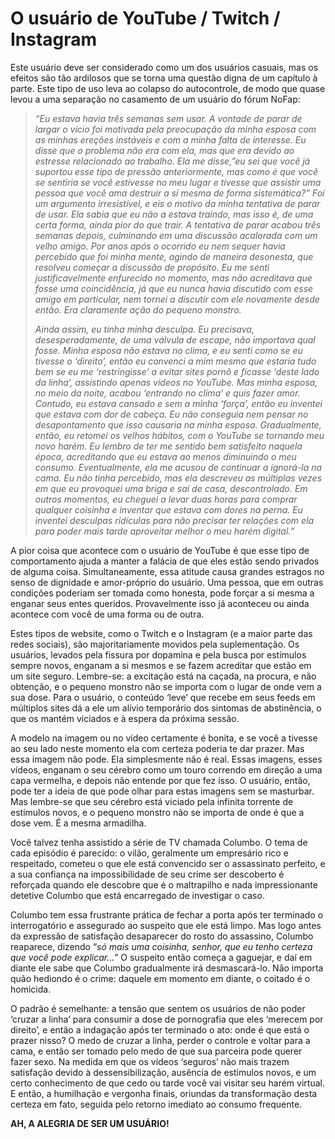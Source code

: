 # O usuário de YouTube / Twitch / Instagram

Este usuário deve ser considerado como um dos usuários casuais, mas os efeitos são tão ardilosos que se torna uma questão digna de um capítulo à parte. Este tipo de uso leva ao colapso do autocontrole, de modo que quase levou a uma separação no casamento de um usuário do fórum NoFap:

> *"Eu estava havia três semanas sem usar. A vontade de parar de largar o vício foi motivada pela preocupação da minha esposa com as minhas ereções instáveis e com a minha falta de interesse. Eu disse que o problema não era com ela, mas que era devido ao estresse relacionado ao trabalho. Ela me disse, "eu sei que você já suportou esse tipo de pressão anteriormente, mas como é que você se sentiria se você estivesse no meu lugar e tivesse que assistir uma pessoa que você ama destruir a si mesma de forma sistemática?" Foi um argumento irresistível, e eis o motivo da minha tentativa de parar de usar. Ela sabia que eu não a estava traindo, mas isso é, de uma certa forma, ainda pior do que trair. A tentativa de parar acabou três semanas depois, culminando em uma discussão acalorada com um velho amigo. Por anos após o ocorrido eu nem sequer havia percebido que foi minha mente, agindo de maneira desonesta, que resolveu começar a discussão de propósito. Eu me senti justificavelmente enfurecido no momento, mas não acreditava que fosse uma coincidência, já que eu nunca havia discutido com esse amigo em particular, nem tornei a discutir com ele novamente desde então. Era claramente ação do pequeno monstro.*
>
> *Ainda assim, eu tinha minha desculpa. Eu precisava, desesperadamente, de uma válvula de escape, não importava qual fosse. Minha esposa não estava no clima, e eu senti como se eu tivesse o 'direito', então eu convenci a mim mesmo que estaria tudo bem se eu me 'restringisse' a evitar sites pornô e ficasse 'deste lado da linha', assistindo apenas vídeos no YouTube. Mas minha esposa, no meio da noite, acabou 'entrando no clima' e quis fazer amor. Contudo, eu estava cansado e sem a minha 'força', então eu inventei que estava com dor de cabeça. Eu não conseguia nem pensar no desapontamento que isso causaria na minha esposa. Gradualmente, então, eu retomei os velhos hábitos, com o YouTube se tornando meu novo harém. Eu lembro de ter me sentido bem satisfeito naquela época, acreditando que eu estava ao menos diminuindo o meu consumo. Eventualmente, ela me acusou de continuar a ignorá-la na cama. Eu não tinha percebido, mas ela descreveu as múltiplas vezes em que eu provoquei uma briga e saí de casa, descontrolado. Em outros momentos, eu cheguei a levar duas horas para comprar qualquer coisinha e inventar que estava com dores na perna. Eu inventei desculpas ridículas para não precisar ter relações com ela para poder mais tarde aproveitar melhor o meu harém digital."*

A pior coisa que acontece com o usuário de YouTube é que esse tipo de comportamento ajuda a manter a falácia de que eles estão sendo privados de alguma coisa. Simultaneamente, essa atitude causa grandes estragos no senso de dignidade e amor-próprio do usuário. Uma pessoa, que em outras condições poderiam ser tomada como honesta, pode forçar a si mesma a enganar seus entes queridos. Provavelmente isso já aconteceu ou ainda acontece com você de uma forma ou de outra.

Estes tipos de website, como o Twitch e o Instagram (e a maior parte das redes sociais), são majoritariamente movidos pela suplementação. Os usuários, levados pela fissura por dopamina e pela busca por estímulos sempre novos, enganam a si mesmos e se fazem acreditar que estão em um site seguro. Lembre-se: a excitação está na caçada, na procura, e não obtenção, e o pequeno monstro não se importa com o lugar de onde vem a sua dose. Para o usuário, o conteúdo 'leve' que recebe em seus feeds em múltiplos sites dá a ele um alívio temporário dos sintomas de abstinência, o que os mantém viciados e à espera da próxima sessão.

A modelo na imagem ou no vídeo certamente é bonita, e se você a tivesse ao seu lado neste momento ela com certeza poderia te dar prazer. Mas essa imagem não pode. Ela simplesmente não é real. Essas imagens, esses vídeos, enganam o seu cérebro como um touro correndo em direção a uma capa vermelha, e depois não entende por que fez isso. O usuário, então, pode ter a ideia de que pode olhar para estas imagens sem se masturbar. Mas lembre-se que seu cérebro está viciado pela infinita torrente de estímulos novos, e o pequeno monstro não se importa de onde é que a dose vem. É a mesma armadilha.

Você talvez tenha assistido a série de TV chamada Columbo. O tema de cada episódio é parecido: o vilão, geralmente um empresário rico e respeitado, cometeu o que ele está convencido ser o assassinato perfeito, e a sua confiança na impossibilidade de seu crime ser descoberto é reforçada quando ele descobre que é o maltrapilho e nada impressionante detetive Columbo que está encarregado de investigar o caso.

Columbo tem essa frustrante prática de fechar a porta após ter terminado o interrogatório e assegurado ao suspeito que ele está limpo. Mas logo antes da expressão de satisfação desaparecer do rosto do assassino, Columbo reaparece, dizendo "*só mais uma coisinha, senhor, que eu tenho certeza que você pode explicar...*" O suspeito então começa a gaguejar, e daí em diante ele sabe que Columbo gradualmente irá desmascará-lo. Não importa quão hediondo é o crime: daquele em momento em diante, o coitado é o homicida.

O padrão é semelhante: a tensão que sentem os usuários de não poder 'cruzar a linha' para consumir a dose de pornografia que eles 'merecem por direito', e então a indagação após ter terminado o ato: onde é que está o prazer nisso? O medo de cruzar a linha, perder o controle e voltar para a cama, e então ser tomado pelo medo de que sua parceira pode querer fazer sexo. Na medida em que os vídeos 'seguros' não mais trazem satisfação devido à dessensibilização, ausência de estímulos novos, e um certo conhecimento de que cedo ou tarde você vai visitar seu harém virtual. E então, a humilhação e vergonha finais, oriundas da transformação desta certeza em fato, seguida pelo retorno imediato ao consumo frequente.

**AH, A ALEGRIA DE SER UM USUÁRIO!**